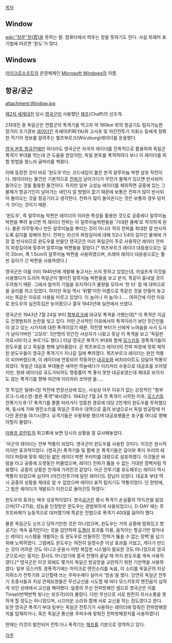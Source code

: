 [[목차]]

== Window ==
[[wiki:"창문"창(窓)]]을 뜻하는 말. 컴퓨터에서 띄우는 창을 뜻하기도 한다. 사실 외래어 표기법에 따르면 '윈도'가 맞다.

== Windows == 
[[마이크로소프트]]의 운영체제인 [[Microsoft Windows]]의 이름.

== 항공/공군 ==
attachment:Window.jpg

[[제2차 세계대전]] 당시 [[영국군]]이 사용했던 [[채프]](Chaff)의 선조격.

2차대전 중 독일군은 연합군의 폭격기를 막고자 약 160km 밖의 항공기도 탐지가능한 장거리 조기경보 [[레이더]]인 프레야(FREYA)와 고사포 및 야간전투기 지휘소 등에게 정확한 적기의 정보를 알려주는 뷜츠부르크(Würzburg)레이더를 운용했다. 

[[영국 본토 항공전]]때만 하더라도 영국군은 자국의 레이더를 전폭적으로 활용하여 독일군 폭격기 부대를 막는데 큰 도움을 받았지만, 독일 본토를 폭격하려다 보니 이 레이더를 피할 방법을 찾느라 골머리를 썩혔다.

이때 등장한 것이 바로 '윈도우'라는 코드네임이 붙은 본격 알루미늄 박편 살포 작전이다. 레이더라는 물건은 기본적으로 [[전파]]가 날아가다가 무언가 물체가 있으면 반사되어 돌아오는 것을 활용한 물건이다. 하지만 일부 고성능 레이더를 제외하면 공중에 있는 그 물체가 항공기인지 날아가는 새인지 알 방법이 없기 때문에 보통은 전파가 많이 반사되어 돌아오는 것을 항공기라고 생각한다. 전파가 많이 돌아온다는 것은 보통의 경우 덩치가 크다는 것이기 때문.

'윈도우', 즉 알루미늄 박편은 레이더의 이러한 특성을 활용한 것으로 공중에다 알루미늄 박편을 뿌려 놓으면 적 레이더 전파는 이 알루미늄박편들을 '거대한 물체'로 착각하게 된다. 물론 아무렇게나 만든 알루미늄을 뿌리는 것이 아니라 적의 전파를 최대한 잘 반사하도록 길이를 정해야 한다. 전파는 자신의 파장길이에 대해 1/2나 1/4의 길이인 물체에 가장 잘 반사되므로 윈도우를 만들던 영국군은 미리 독일군이 주로 사용하던 레이더 전파의 파장길이에 맞추어 알루미늄 박편들을 잘랐다.[* 뷔츠부르크 레이더 대응용으로는 길이 30cm, 폭 1.5cm의 알루미늄 박편을 사용하였으며, 프레야 레이더 대응용으로는 훨씬 길이가 긴 박편을 사용하였다.]

영국군은 이를 이미 1940년에 개발해 놓고서는 쓰지 못하고 있었는데, 어설프게 이것을 사용했다가 도리어 독일군이 떨어진 알루미늄 박편들을 보고 분석, 똑같이 흉내낼 것이 두려웠기 때문. 그래서 철저히 기밀을 유지하다가 물량을 모아서 '한 타' 칠 때 대박으로 쓸 궁리를 하고 있었다.
하지만 독일 역시 '뒤펠'이란 이름으로 똑같은 것을 만들어 놓고서는 똑같은 이유로 사용을 미루고 있었다. 이 놈이나 저 놈이나.....
여하간에 이런 이유로 윈도우의 실전투입은 늦어졌으나 결국 1943년에 실전에서 쓰였다. 

영국군은 1943년 7월 24일 부터 [[함부르크]]에 대규모 폭격을 가했는데[* 이 폭격은 지금도 전쟁범죄의 논란을 빚고 있다. 어떤 군사적인 이유에서의 폭격이라기 보단 민간인들이 살고 있는 시가지에 대한 폭격이었기 때문. 작전명 부터가 신에게 노여움을 사서 도시가 날아가버린 '고모라'. 5만명의 민간인 사상자가 나왔고 훗날 이 폭격을 보고 '독일판 히로시마'라고 부르기도 했다.] 이날 영국군 폭격기 부대와 함께 [[모스키토]] 경폭격기들이 윈도우를 싣고 독일을 향해 날아올랐다.
곧 뷔츠부르크 레이더의 전파 파장에 맞춰 제작된 윈도우들이 영국군 폭격기가 지나갈 길에 뿌려졌다. 뷔츠부르크 레이더는 완전 먹통이 되어버렸으며, 이 레이더에 연동되어 작동하던 [[대공포]]와 써치라이트도 덩달아 먹통이 되었다. 독일군 대공포 부대들은 새까만 하늘에다가 이리저리 수동으로 대공포를 쏘아댔지만, 원래 레이더로 유도가되어도 명중률이 썩 좋지 못한 대공포였는데 제대로 보이지도 않는 폭격기를 향해 야간에 이리저리 쏘아댄 들.....

첫 투입은 밀레니엄 작전에 연장선상에 있는, 사실상 아무 이유가 없는 상징적인 "함부르크-드레스덴-퀼른 폭격"에서였다. 1943년 7월 24 첫 폭격이 시작된 이후, [[모스키토]] 전폭기가 B-17 폭격기를 쫄쫄 따라가다 엉뚱한 경로에 대당 2천개의 윈도우를 투하했으며, 동시에 가짜 엔진소리를 독일군 주파수 대역으로 흘려 보냄으로서 독일 방공망에 커다란 혼란을 야기시켰다. 요격기들은 우왕좌왕 했으며 대공포병들은 포구를 어디로 향해야할지 몰랐다.

[[아돌프 갈란트]]의 회고록에 보면 당시의 상황을 잘 묘사해놓았다.

'아군의 레이더는 전부 먹통이 되었다. 영국군이 윈도우를 사용한 것이다. 이것은 원시적이지만 효과적이었다. (영국군) 폭격기들 및 함께 온 폭격기들은 길이와 폭이 우리의 레이더 파장에 맞춰 재단된 얇은 레이더 박편 꾸러미를 대량으로 살포하였다. 이것들은 바람을 타고 공중에 오랫동안 머물었으며, 레이더 전파가 뚫을 수 없는 거대한 장벽처럼 작용했다. 공중의 상황은 안개에 가려진것 같았다. 아군 전투기를 유도해주는 레이더 역시 먹통이 되었으며 심지어 (야간)전투기에 달린 레이더도 장님이 되었다. 대공포 부대 역시 공중의 상황을 제대로 알 수 없었으며 레이더 표적 탐지기도 먹통이었다. 단 한방에, 그 밤은 레이더가 개발되기 이전으로 돌아간듯 하였다.'

윈도우의 효과는 매우 성공적이었다. 영국[[공군]]은 평시 폭격기 손실률의 15%만을 잃었으며(17~27대), 성능을 인정받은 윈도우는 광범위하게 사용되었으나, D-DAY 때는 루프트바페가 능동적으로 대처했기에 똑같은 전법으로 폭격기 40대를 잃어야 했다.

물론 독일군도 눈뜨고 당하기만한 것은 아니었으며, 윈도우는 거의 공중에 멈춰있고 항공기는 계속 움직인다는 것을 감안하여 [[도플러]] 효과를 이용, 움직이는 항공기만 찾아내는 레이더 시스템을 개발하는 등 윈도우로 만들어진 '전파가 뚫을 수 없는 장벽'을 넘기 위해 노력하였다. 그럼에도 윈도우는 여전히 일정수준 이상 효과를 거뒀고, 게다가 만드는 것이 어려운 것도 아니고 운용시 어떤 복잡한 시스템이 필요한 것도 아니었므로 영국군으로서는 밑지는 장사도 아니었기에 결국 전쟁이 끝날 때 까지 윈도우를 계속 사용하였다.[* 영국군은 이것 외에도 몇가지 독일군 방공망을 교란하기 위한 기만책을 사용하였다. 일부 모스키토 경폭격기에는 마이크로 엔진소리를 녹음, 이 소리를 독일군의 지상 지휘소가 전투기와 교신할때 쓰는 주파수에다 실어서 '방송'을 했다. 당연히 독일군 전투기 조종사들과 지상 관제요원들은 무선교신을 시도할 때 마다 모스키토의 엔진음이 심하게 섞인 상태에서 교신을 해야했다. 일종의 무선 전파방해인 셈으로 영국군은 이를 Tinsel(번쩍번쩍 빛나는 쇳조각)이라 불렀다. 다만 무선으로 서로 완전히 의사소통을 못하게 할 정도는 아니었으며, 시끄러운 소리와 함께 서로 교신을 하는 정도였다고 한다. 또한 영국군 폭격기 부대 일부는 독일군 전투기가 사용하는 레이더에 맞춰진 전파방해장치를 탑재하거나, 혹은 독일군 통신용 주파수에 맞춰진 전파방해장치를 사용하였다]

현재는 이것이 발전되어 전투기나 폭격기는 [[채프]]를 기본으로 장착하고 있다.

[[각주]]
